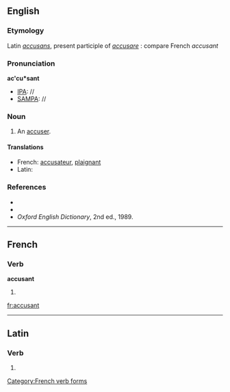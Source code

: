 ==English==

===Etymology===
Latin ''[[accusans]]'', present participle of ''[[accusare]]''  : compare French ''accusant''

===Pronunciation===
'''ac'cu*sant'''
*[[IPA]]: //
*[[SAMPA]]: //

===Noun===
{{en-noun}}

# {{obsolete}} An [[accuser]].

====Translations====
* French: [[accusateur]], [[plaignant]]
* Latin: {{t-|la|accusans}}

===References===
*{{R:Webster 1828}}
*{{R:Webster 1913}}
*''Oxford English Dictionary'', 2nd ed., 1989.

----

==French==

===Verb===
'''accusant'''

#{{form of|Present participle|accuser}}

[[Category:French verb forms]]

[[fr:accusant]]

----
==Latin==

===Verb===
{{la-verb-form|accūsant}}

# {{conjugation of|accuso|accūsō|3|p|pres|act|ind|lang=la}}
{{count page|[[Wiktionary:Page count]]}}
{{rfc-auto}}